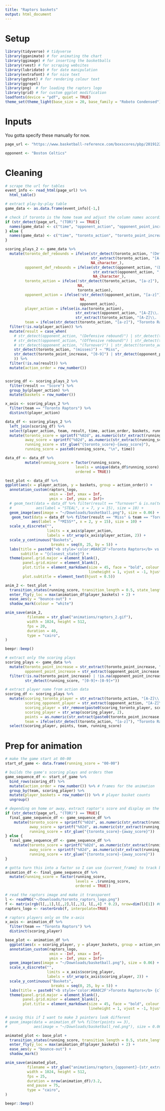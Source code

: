 ```yaml
---
title: "Raptors baskets"
output: html_document
---
```


# Setup

```r
library(tidyverse) # tidyverse
library(gganimate) # for animating the chart
library(ggimage) # for inserting the basketballs
library(rvest) # for scraping websites
library(lubridate) # for date manipulation
library(extrafont) # for nice text
library(ggtext) # for rendering colour text
library(ggrepel) 
library(png)  # for loading the raptors logo
library(grid) # for custom ggplot modification
loadfonts(device = "pdf", quiet = TRUE)
theme_set(theme_light(base_size = 20, base_family = "Roboto Condensed"))
```

# Inputs

You gotta specify these manually for now.

```r
page_url <- "https://www.basketball-reference.com/boxscores/pbp/201912250TOR.html"
```

```r
opponent <- "Boston Celtics"
```

# Cleaning 

```r
# scrape the url for tables
event_info <- read_html(page_url) %>%
  html_table()

# extract play-by-play table
game_data <- as.data.frame(event_info)[-1,]

# check if toronto is the home team and adjust the column names accordingly
if (str_detect(page_url, "(TOR)") == TRUE){
  names(game_data) <- c("time", "opponent_action", "opponent_point_increase", "running_score", "toronto_point_increase", "toronto_action")
} else {
  names(game_data) <- c("time", "toronto_action", "toronto_point_increase", "running_score", "opponent_point_increase", "opponent_action")
}
```


```r
scoring_plays_2 <- game_data %>%
  mutate(toronto_def_rebounds = ifelse(str_detect(toronto_action, "(Defensive rebound)"),
                                       str_extract(toronto_action, "[A-Z]\\. [A-Za-z-]+"),
                                       NA_character_),
         opponent_def_rebounds = ifelse(str_detect(opponent_action, "(Defensive rebound)"),
                                        str_extract(opponent_action, "[A-Z]\\. [A-Za-z-]+"),
                                        NA_character_),
         toronto_action = ifelse(!str_detect(toronto_action, "[a-z]"),
                                 NA,
                                 toronto_action),
         opponent_action = ifelse(!str_detect(opponent_action, "[a-z]"),
                                  NA,
                                  opponent_action),
         player_action = ifelse(is.na(toronto_action),
                                str_extract(opponent_action, "[A-Z]\\. [A-Za-z-]+"),
                                str_extract(toronto_action, "[A-Z]\\. [A-Za-z-]+")),
         team = ifelse(str_detect(toronto_action, "[a-z]"), "Toronto Raptors", opponent)) %>%
  filter(!is.na(player_action)) %>%
  mutate(result = case_when(
    # str_detect(opponent_action, "(Defensive rebound)") | str_detect(toronto_action, "(Defensive rebound)") ~ "Defensive Rebound",
    # str_detect(opponent_action, "(Offensive rebound)") | str_detect(toronto_action, "(Offensive rebound)") ~ "Offensive Rebound",
    # str_detect(opponent_action, "(Turnover)") | str_detect(toronto_action, "(Turnover)") ~ "Turnover",
    str_detect(toronto_action, "(misses)") ~ "Miss",
    str_detect(toronto_point_increase, "[0-9]") | str_detect(opponent_point_increase, "[0-9]") ~ "Score"
    )) %>%
  filter(!is.na(result)) %>%
  mutate(action_order = row_number())


scoring_df <- scoring_plays_2 %>%
  filter(result == "Score") %>%
  group_by(player_action) %>%
  mutate(baskets = row_number())

x_axis <- scoring_plays_2 %>%
  filter(team == "Toronto Raptors") %>%
  distinct(player_action)

data_df <- scoring_plays_2 %>%
  left_join(scoring_df) %>%
  select(player_action, team, result, time, action_order, baskets, running_score) %>%
  mutate(toronto_score = sprintf("%02d", as.numeric(str_extract(running_score, "[0-9]+$"))),
         away_score = sprintf("%02d", as.numeric(str_extract(running_score, "^[0-9]+") )),
         running_score = str_glue("{toronto_score}-{away_score}"),
         running_score = paste0(running_score, "\n", time))

data_df <- data_df %>%
         mutate(running_score = factor(running_score,
                                levels = unique(data_df$running_score),
                                ordered = TRUE))

test_plot <- data_df %>%
ggplot(aes(x = player_action, y = baskets, group = action_order)) +
  annotation_custom(raptors_logo,
                    xmin = -Inf, xmax = Inf,
                    ymin = -Inf, ymax = Inf)+
  # geom_text(data = data_df %>% filter(result == "Turnover" & is.na(team)),
  #           aes(label = "STEAL", x = 7, y = 15), size = 10) +
  geom_image(aes(image = "~/Downloads/basketball.png"), size = 0.06) +
   geom_text(data = data_df %>% filter(result == "Miss" & team == "Toronto Raptors"),
            aes(label = "*MISS*", x = 2, y = 15), size = 10) +
  scale_x_discrete("",
                   limits = x_axis$player_action,
                   labels = str_wrap(x_axis$player_action, 2)) +
  scale_y_continuous("Baskets",
                     breaks = seq(0, 25, by = 5)) +
  labs(title = paste0("<b style='color:#BA0C2F'>Toronto Raptors</b> vs. <b style='color:#002B5C'>", opponent, "</b>"),
       subtitle = "{closest_state}") +
  theme(panel.grid.major = element_blank(),
        panel.grid.minor = element_blank(),
        plot.title = element_markdown(size = 45, face = "bold", colour = "#000000",
                                      lineheight = 1, vjust = -1, hjust = 0.56),
        plot.subtitle = element_text(hjust = 0.5))

anim_2 <- test_plot +
  transition_states(running_score, transition_length = 0.5, state_length = 0.2) +
  enter_fly(y_loc = max(animation_df$player_baskets) + 2) +
  ease_aes(y = "bounce-out") +
  shadow_mark(colour = "white")
```

```r

anim_save(anim_2,
          filename = str_glue("animations/raptors_2.gif"),
          width = 1024, height = 512,
          fps = 20,
          duration = 40,
          type = "cairo",
)

beepr::beep()
```

```r
# extract only the scoring plays
scoring_plays <- game_data %>%
  mutate(toronto_point_increase = str_extract(toronto_point_increase, "[0-9]"),
         opponent_point_increase = str_extract(opponent_point_increase, "[0-9]")) %>%
  filter(!is.na(toronto_point_increase) | !is.na(opponent_point_increase),
         str_detect(running_score, "[0-9]+-[0-9]+"))
```

```r
# extract player name from action data 
scoring_df <- scoring_plays %>%
  mutate(scoring_toronto_player = str_extract(toronto_action, "[A-Z]\\. [A-Za-z-]+"),
         scoring_opponent_player = str_extract(opponent_action, "[A-Z]\\. [A-Za-z-]+"),
         scoring_player = str_remove(paste0(scoring_toronto_player, scoring_opponent_player), "(NA)"),
         scoring_player = str_wrap(scoring_player, 2),
         points = as.numeric(str_extract(paste0(toronto_point_increase, opponent_point_increase), "[0-9]")),
         team = ifelse(str_detect(toronto_action, "[a-z]"), "Toronto Raptors", opponent)) %>%
  select(scoring_player, points, team, running_score) 
```

# Prep for animation

```r
# make the game start at 00-00
start_of_game <- data.frame(running_score = "00-00") 

# builds the game's scoring plays and orders them
game_sequence_df <- start_of_game %>%
  bind_rows(scoring_df) %>%
  mutate(action_order = row_number()) %>% # frames for the animation
  group_by(team, scoring_player) %>%
  mutate(player_baskets = row_number()) %>% # player basket counts
  ungroup() 
```

```r
# depending on home or away, extract raptor's score and display on the left side of title
if (str_detect(page_url, "(TOR)") == TRUE){
  final_game_sequence_df <- game_sequence_df %>%  
    mutate(toronto_score = sprintf("%02d", as.numeric(str_extract(running_score, "[0-9]+$"))),
           away_score = sprintf("%02d", as.numeric(str_extract(running_score, "^[0-9]+") )),
           running_score = str_glue("{toronto_score}-{away_score}"))
} else {
  final_game_sequence_df <- game_sequence_df %>%  
    mutate(toronto_score = sprintf("%02d", as.numeric(str_extract(running_score, "^[0-9]+") )),
           away_score = sprintf("%02d", as.numeric(str_extract(running_score, "[0-9]+$") )),
           running_score = str_glue("{toronto_score}-{away_score}"))
}
```

```r
# gotta turn this into a factor so I can use {current_frame} to track boxscore
animation_df <- final_game_sequence_df %>%
  mutate(running_score = factor(running_score, 
                                levels = .$running_score,
                                ordered = TRUE))
```

```r
# read the raptors image and make it transparent
l <- readPNG("~/Downloads/toronto_raptors_logo.png")
f <- matrix(rgb(l[,,1],l[,,2],l[,,3], l[,,4] * 0.2), nrow=dim(l)[1]) #0.2 is alpha
raptors_logo <- rasterGrob(f, interpolate=TRUE)
```

```r
# raptors players only on the x-axis
x_axis <- animation_df %>% 
  filter(team == "Toronto Raptors") %>% 
  distinct(scoring_player)
```

```r
base_plot <- animation_df %>%
  ggplot(aes(x = scoring_player, y = player_baskets, group = action_order)) +
  annotation_custom(raptors_logo, 
                    xmin = -Inf, xmax = Inf, 
                    ymin = -Inf, ymax = Inf)+
  geom_image(aes(image = "~/Downloads/basketball.png"), size = 0.06) +
  scale_x_discrete("",
                   limits = x_axis$scoring_player, 
                   labels = str_wrap(x_axis$scoring_player, 2)) +
  scale_y_continuous("Baskets",
                     breaks = seq(0, 25, by = 5)) + 
  labs(title = paste0("<b style='color:#BA0C2F'>Toronto Raptors</b> {closest_state} <b style='color:#007A33'>", opponent, "</b>")) +
  theme(panel.grid.major = element_blank(),
        panel.grid.minor = element_blank(),
        plot.title = element_markdown(size = 45, face = "bold", colour = "#000000",
                                      lineheight = 1, vjust = -1, hjust = 0.56))

# saving this if I want to make 3 pointers look different
# geom_image(data = animation_df %>% filter(points == 3), 
#            aes(image = "~/Downloads/basketball_red.png"), size = 0.06)
```

```r
animated_plot <- base_plot +
  transition_states(running_score, transition_length = 0.5, state_length = 0.1, wrap = FALSE) +
  enter_fly(y_loc = max(animation_df$player_baskets) + 2) +
  ease_aes(y = "bounce-out") + 
  shadow_mark()
```

```r
anim_save(animated_plot,
          filename = str_glue("animations/raptors_{opponent}-{str_extract(page_url, '[0-9]+')}.gif"), 
          width = 1024, height = 512,
          fps = 25, 
          duration = nrow(animation_df)/3.2, 
          end_pause = 75,
          type = "cairo", 
)

beepr::beep()
```

